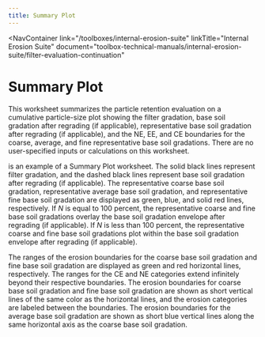 ```yaml
---
title: Summary Plot
---
```



<NavContainer 
  link="/toolboxes/internal-erosion-suite"
  linkTitle="Internal Erosion Suite" 
  document="toolbox-technical-manuals/internal-erosion-suite/filter-evaluation-continuation"
></NavContainer>

# Summary Plot

This worksheet summarizes the particle retention evaluation on a cumulative particle-size plot showing the filter gradation, base soil gradation after regrading (if applicable),
representative base soil gradation after regrading (if applicable), and the NE, EE, and CE boundaries for the coarse, average, and fine representative base soil gradations.
There are no user-specified inputs or calculations on this worksheet.

<FigReference figKey="summary-plot" /> is an example of a Summary Plot worksheet. The solid black lines represent filter gradation, and the dashed black lines 
represent base soil gradation after regrading (if applicable). The representative coarse base soil gradation, representative average base soil gradation, and representative fine 
base soil gradation are displayed as green, blue, and solid red lines, respectively. If *N* is equal to 100 percent, the representative coarse and fine base soil gradations 
overlay the base soil gradation envelope after regrading (if applicable). If *N* is less than 100 percent, the representative coarse and fine base soil gradations plot within 
the base soil gradation envelope after regrading (if applicable).

The ranges of the erosion boundaries for the coarse base soil gradation and fine base soil gradation are displayed as green and red horizontal lines, respectively. The ranges
for the CE and NE categories extend infinitely beyond their respective boundaries. The erosion boundaries for coarse base soil gradation and fine base soil gradation are shown
as short vertical lines of the same color as the horizontal lines, and the erosion categories are labeled between the boundaries. The erosion boundaries for the average base
soil gradation are shown as short blue vertical lines along the same horizontal axis as the coarse base soil gradation.

<Figure
  figKey="summary-plot"
  src="figures/toolbox-technical-manuals/internal-erosion-suite/filter-evaluation-continuation/v1.0/figure33.png"
  alt="Summary Plot worksheet."
  caption="Summary Plot worksheet."
/>

<CitationFootnote />
